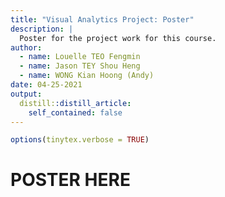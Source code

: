 ```yaml
---
title: "Visual Analytics Project: Poster"
description: |
  Poster for the project work for this course.
author:
  - name: Louelle TEO Fengmin
  - name: Jason TEY Shou Heng
  - name: WONG Kian Hoong (Andy)
date: 04-25-2021
output:
  distill::distill_article:
    self_contained: false
---
```


```r
options(tinytex.verbose = TRUE)
```

# POSTER HERE